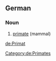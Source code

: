 {{wikipedia|lang=de}}
==German==
===Noun===
{{de-noun-m|genitive=Primaten|plural=Primaten}}
# [[primate]] (mammal)
[[Category:de:Primates]]
[[de:Primat]]